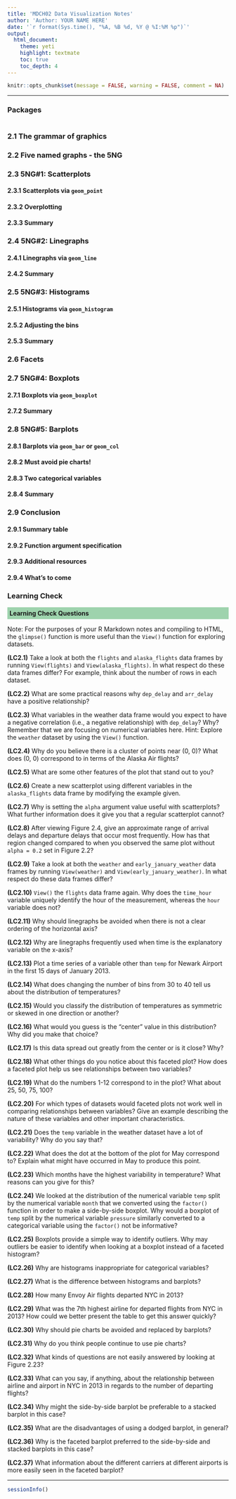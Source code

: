 ```yaml
---
title: 'MDCH02 Data Visualization Notes'
author: 'Author: YOUR NAME HERE'
date: '`r format(Sys.time(), "%A, %B %d, %Y @ %I:%M %p")`'
output: 
  html_document: 
    theme: yeti
    highlight: textmate
    toc: true
    toc_depth: 4
---
```


```r
knitr::opts_chunk$set(message = FALSE, warning = FALSE, comment = NA)
```

***

### Packages

```r

```

### 2.1 The grammar of graphics


### 2.2 Five named graphs - the 5NG


### 2.3 5NG#1: Scatterplots


#### 2.3.1 Scatterplots via `geom_point`


#### 2.3.2 Overplotting


#### 2.3.3 Summary


### 2.4 5NG#2: Linegraphs


#### 2.4.1 Linegraphs via `geom_line`


#### 2.4.2 Summary


### 2.5 5NG#3: Histograms


#### 2.5.1 Histograms via `geom_histogram`


#### 2.5.2 Adjusting the bins


#### 2.5.3 Summary


### 2.6 Facets


### 2.7 5NG#4: Boxplots


#### 2.7.1 Boxplots via `geom_boxplot`


#### 2.7.2 Summary


### 2.8 5NG#5: Barplots


#### 2.8.1 Barplots via `geom_bar` or `geom_col`


#### 2.8.2 Must avoid pie charts!


#### 2.8.3 Two categorical variables


#### 2.8.4 Summary


### 2.9 Conclusion 


#### 2.9.1 Summary table


#### 2.9.2 Function argument specification


#### 2.9.3 Additional resources


#### 2.9.4 What’s to come


### Learning Check

<p style="background-color:#9ED3AD; padding: 5px;">**Learning Check Questions**</p>

Note: For the purposes of your R Markdown notes and compiling to HTML, the `glimpse()` function is more useful than the `View()` function for exploring datasets.


**(LC2.1)** Take a look at both the `flights` and `alaska_flights` data frames by running `View(flights)` and `View(alaska_flights)`. In what respect do these data frames differ? For example, think about the number of rows in each dataset.


**(LC2.2)** What are some practical reasons why `dep_delay` and `arr_delay` have a positive relationship?


**(LC2.3)** What variables in the weather data frame would you expect to have a negative correlation (i.e., a negative relationship) with `dep_delay`? Why? Remember that we are focusing on numerical variables here. Hint: Explore the `weather` dataset by using the `View()` function.


**(LC2.4)** Why do you believe there is a cluster of points near (0, 0)? What does (0, 0) correspond to in terms of the Alaska Air flights?


**(LC2.5)** What are some other features of the plot that stand out to you?


**(LC2.6)** Create a new scatterplot using different variables in the `alaska_flights` data frame by modifying the example given.


**(LC2.7)** Why is setting the `alpha` argument value useful with scatterplots? What further information does it give you that a regular scatterplot cannot?


**(LC2.8)** After viewing Figure 2.4, give an approximate range of arrival delays and departure delays that occur most frequently. How has that region changed compared to when you observed the same plot without `alpha = 0.2` set in Figure 2.2?


**(LC2.9)** Take a look at both the `weather` and `early_january_weather` data frames by running `View(weather)` and `View(early_january_weather)`. In what respect do these data frames differ?


**(LC2.10)** `View()` the `flights` data frame again. Why does the `time_hour` variable uniquely identify the hour of the measurement, whereas the `hour` variable does not?


**(LC2.11)** Why should linegraphs be avoided when there is not a clear ordering of the horizontal axis?


**(LC2.12)** Why are linegraphs frequently used when time is the explanatory variable on the x-axis?


**(LC2.13)** Plot a time series of a variable other than `temp` for Newark Airport in the first 15 days of January 2013.


**(LC2.14)** What does changing the number of bins from 30 to 40 tell us about the distribution of temperatures?


**(LC2.15)** Would you classify the distribution of temperatures as symmetric or skewed in one direction or another?


**(LC2.16)** What would you guess is the “center” value in this distribution? Why did you make that choice?


**(LC2.17)** Is this data spread out greatly from the center or is it close? Why?


**(LC2.18)** What other things do you notice about this faceted plot? How does a faceted plot help us see relationships between two variables?


**(LC2.19)** What do the numbers 1-12 correspond to in the plot? What about 25, 50, 75, 100?


**(LC2.20)** For which types of datasets would faceted plots not work well in comparing relationships between variables? Give an example describing the nature of these variables and other important characteristics.


**(LC2.21)** Does the `temp` variable in the weather dataset have a lot of variability? Why do you say that?


**(LC2.22)** What does the dot at the bottom of the plot for May correspond to? Explain what might have occurred in May to produce this point.


**(LC2.23)** Which months have the highest variability in temperature? What reasons can you give for this?


**(LC2.24)** We looked at the distribution of the numerical variable `temp` split by the numerical variable `month` that we converted using the `factor()` function in order to make a side-by-side boxplot. Why would a boxplot of `temp` split by the numerical variable `pressure` similarly converted to a categorical variable using the `factor()` not be informative?


**(LC2.25)** Boxplots provide a simple way to identify outliers. Why may outliers be easier to identify when looking at a boxplot instead of a faceted histogram?


**(LC2.26)** Why are histograms inappropriate for categorical variables?


**(LC2.27)** What is the difference between histograms and barplots?


**(LC2.28)** How many Envoy Air flights departed NYC in 2013?


**(LC2.29)** What was the 7th highest airline for departed flights from NYC in 2013? How could we better present the table to get this answer quickly?


**(LC2.30)** Why should pie charts be avoided and replaced by barplots?


**(LC2.31)** Why do you think people continue to use pie charts?


**(LC2.32)** What kinds of questions are not easily answered by looking at Figure 2.23?


**(LC2.33)** What can you say, if anything, about the relationship between airline and airport in NYC in 2013 in regards to the number of departing flights?


**(LC2.34)** Why might the side-by-side barplot be preferable to a stacked barplot in this case?


**(LC2.35)** What are the disadvantages of using a dodged barplot, in general?


**(LC2.36)** Why is the faceted barplot preferred to the side-by-side and stacked barplots in this case?


**(LC2.37)** What information about the different carriers at different airports is more easily seen in the faceted barplot?


***
```r
sessionInfo()
```
